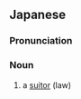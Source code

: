 ==Japanese==
{{ja-kanjitab|そ|にん|yomi=o}}

===Pronunciation===
{{ja-pron|yomi=o|そにん}}

===Noun===
{{ja-noun|そにん}}

# a [[suitor]] (law)